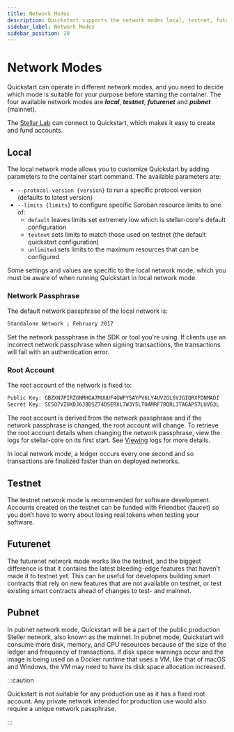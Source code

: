 ```yaml
---
title: Network Modes
description: Quickstart supports the network modes local, testnet, futurenet and pubnet
sidebar_label: Network Modes
sidebar_position: 20
---
```


# Network Modes

Quickstart can operate in different network modes, and you need to decide which mode is suitable for your purpose before starting the container. The four available network modes are **_local_**, **_testnet_**, **_futurenet_** and **_pubnet_** (mainnet).

The [Stellar Lab](https://lab.stellar.org) can connect to Quickstart, which makes it easy to create and fund accounts.

## Local

The local network mode allows you to customize Quickstart by adding parameters to the container start command. The available parameters are:

- `--protocol-version {version}` to run a specific protocol version (defaults to latest version)
- `--limits {limits}` to configure specific Soroban resource limits to one of:
  - `default` leaves limits set extremely low which is stellar-core's default configuration
  - `testnet` sets limits to match those used on testnet (the default quickstart configuration)
  - `unlimited` sets limits to the maximum resources that can be configured

Some settings and values are specific to the local network mode, which you must be aware of when running Quickstart in local network mode.

### Network Passphrase

The default network passphrase of the local network is:

```sh
Standalone Network ; February 2017
```

Set the network passphrase in the SDK or tool you're using. If clients use an incorrect network passphrase when signing transactions, the transactions will fail with an authentication error.

### Root Account

The root account of the network is fixed to:

```sh
Public Key: GBZXN7PIRZGNMHGA7MUUUF4GWPY5AYPV6LY4UV2GL6VJGIQRXFDNMADI
Secret Key: SC5O7VZUXDJ6JBDSZ74DSERXL7W3Y5LTOAMRF7RQRL3TAGAPS7LUVG3L
```

The root account is derived from the network passphrase and if the network passphrase is changed, the root account will change. To retrieve the root account details when changing the network passphrase, view the logs for stellar-core on its first start. See [Viewing](https://github.com/stellar/quickstart?tab=readme-ov-file#viewing-logs) logs for more details.

In local network mode, a ledger occurs every one second and so transactions are finalized faster than on deployed networks.

## Testnet

The testnet network mode is recommended for software development. Accounts created on the testnet can be funded with Friendbot (faucet) so you don’t have to worry about losing real tokens when testing your software.

## Futurenet

The futurenet network mode works like the testnet, and the biggest difference is that it contains the latest bleeding-edge features that haven’t made it to testnet yet. This can be useful for developers building smart contracts that rely on new features that are not available on testnet, or test existing smart contracts ahead of changes to test- and mainnet.

## Pubnet

In pubnet network mode, Quickstart will be a part of the public production Steller network, also known as the mainnet. In pubnet mode, Quickstart will consume more disk, memory, and CPU resources because of the size of the ledger and frequency of transactions. If disk space warnings occur and the image is being used on a Docker runtime that uses a VM, like that of macOS and Windows, the VM may need to have its disk space allocation increased.

:::caution

Quickstart is not suitable for any production use as it has a fixed root account. Any private network intended for production use would also require a unique network passphrase.

:::
